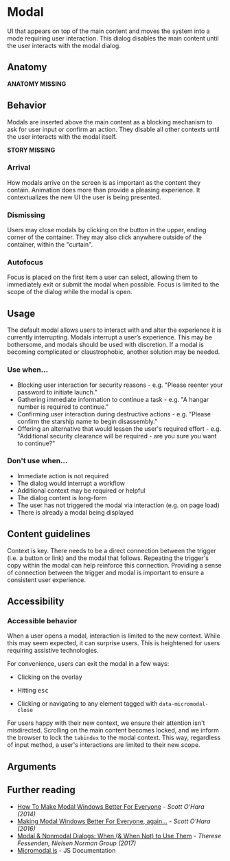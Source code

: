 
# Modal

UI that appears on top of the main content and moves the system into a mode requiring user interaction. This dialog disables the main content until the user interacts with the modal dialog.

## Anatomy

**ANATOMY MISSING**

## Behavior

Modals are inserted above the main content as a blocking mechanism to ask for user input or confirm an action. They disable all other contexts until the user interacts with the modal itself.

**STORY MISSING**

### Arrival

How modals arrive on the screen is as important as the content they contain. Animation does more than provide a pleasing experience. It contextualizes the new UI the user is being presented.

### Dismissing

Users may close modals by clicking on the button in the upper, ending corner of the container. They may also click anywhere outside of the container, within the "curtain".

### Autofocus

Focus is placed on the first item a user can select, allowing them to immediately exit or submit the modal when possible. Focus is limited to the scope of the dialog while the modal is open.

## Usage

The default modal allows users to interact with and alter the experience it is currently interrupting. Modals interrupt a user’s experience. This may be bothersome, and modals should be used with discretion. If a modal is becoming complicated or claustrophobic, another solution may be needed.

### Use when...

- Blocking user interaction for security reasons - e.g. "Please reenter your password to initiate launch."
- Gathering immediate information to continue a task - e.g. "A hangar number is required to continue."
- Confirming user interaction during destructive actions - e.g. "Please confirm the starship name to begin disassembly."
- Offering an alternative that would lessen the user's required effort - e.g. "Additional security clearance will be required - are you sure you want to continue?"

### Don't use when...

- Immediate action is not required
- The dialog would interrupt a workflow
- Additional context may be required or helpful
- The dialog content is long-form
- The user has not triggered the modal via interaction (e.g. on page load)
- There is already a modal being displayed

## Content guidelines

Context is key. There needs to be a direct connection between the trigger (i.e. a button or link) and the modal that follows. Repeating the trigger's copy within the modal can help reinforce this connection. Providing a sense of connection between the trigger and modal is important to ensure a consistent user experience.

## Accessibility

### Accessible behavior

When a user opens a modal, interaction is limited to the new context. While this may seem expected, it can surprise users. This is heightened for users requiring assistive technologies.

For convenience, users can exit the modal in a few ways:

- Clicking on the overlay

- Hitting <kbd>esc</kbd>

- Clicking or navigating to any element tagged with `data-micromodal-close`

For users happy with their new context, we ensure their attention isn't misdirected. Scrolling on the main content becomes locked, and we inform the browser to lock the `tabindex` to the modal context. This way, regardless of input method, a user's interactions are limited to their new scope.

## Arguments

<ArgsTable/>

## Further reading

- [How To Make Modal Windows Better For Everyone](https://www.smashingmagazine.com/2014/09/making-modal-windows-better-for-everyone/) - <cite>Scott O'Hara (2014)</cite>
- [Making Modal Windows Better For Everyone, again...](https://www.scottohara.me/blog/2016/09/07/revised-modal-window.html) - <cite>Scott O'Hara (2016)</cite>
- [Modal & Nonmodal Dialogs: When (& When Not) to Use Them](https://www.nngroup.com/articles/modal-nonmodal-dialog/) - <cite>Therese Fessenden, Nielsen Norman Group (2017)</cite>
- [Micromodal.js](https://micromodal.now.sh/) - JS Documentation
